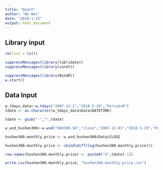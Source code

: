 ```yaml
---
title: "Quant"
author: "Wu Wei"
date: "2018-1-25"
output: html_document
---
```




## Library input
```r
rm(list = ls())

suppressMessages(library(lubridate))
suppressMessages(library(caret))

suppressMessages(library(WindR))
w.start()

```

## Data Input

```r

w_tdays_data<-w.tdays("2007-12-1","2018-5-29","Period=M")
tdate <- as.character(w_tdays_data$Data$DATETIME)

tdate <- gsub("-","",tdate)
```


```r
w_wsd_hushen300<-w.wsd("000300.SH","close","2007-12-01","2018-5-29","Period=M;PriceAdj=F")

hushen300.monthly.price <- w_wsd_hushen300$Data$CLOSE

```


```r
hushen300.monthly.price <- cbind(diff(log(hushen300.monthly.price)))

row.names(hushen300.monthly.price) <- paste0("d",tdate[-1])

```



```r

write.csv(hushen300.monthly.price, "hushen300.monthly.price.csv")



```



